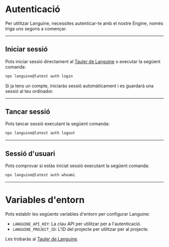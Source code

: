 # Autenticació

Per utilitzar Languine, necessites autenticar-te amb el nostre Engine, només triga uns segons a començar.

---

## Iniciar sessió

Pots iniciar sessió directament al [Tauler de Languine](https://languine.ai/login) o executar la següent comanda:

```bash title="Terminal"
npx languine@latest auth login
```


Si ja tens un compte, iniciaràs sessió automàticament i es guardarà una sessió al teu ordinador.

---

## Tancar sessió

Pots tancar sessió executant la següent comanda:

```bash title="Terminal"
npx languine@latest auth logout
```

---

## Sessió d'usuari

Pots comprovar si estàs iniciat sessió executant la següent comanda:

```bash title="Terminal"
npx languine@latest auth whoami
```

---


# Variables d'entorn

Pots establir les següents variables d'entorn per configurar Languine:

- `LANGUINE_API_KEY`: La clau API per utilitzar per a l'autenticació.
- `LANGUINE_PROJECT_ID`: L'ID del projecte per utilitzar per al projecte.

Les trobaràs al [Tauler de Languine](https://languine.ai/login).